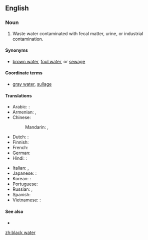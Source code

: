 ==English==

===Noun===
{{en-noun|head=[[black]] [[water]]|-}}

# Waste water contaminated with fecal matter, urine, or industrial contamination.

====Synonyms====
* {{sense|contaminated waste water}} [[brown water]], [[foul water]], or [[sewage]]

====Coordinate terms====
* {{sense|contaminated waste water}} [[gray water]], [[sullage]]

====Translations====
{{trans-top|contaminated waste water}}
* Arabic: {{t-needed|ar}}:
* Armenian: {{t|hy|կեղտաջուր|sc=Armn}}, {{t|hy|կոյուղաջուր|sc=Armn}}
* Chinese:
*: Mandarin: {{t+|cmn|黑水|tr=hēishuǐ|sc=Hani}}, {{t+|cmn|污水|tr=wūshuǐ|sc=Hani}}
* Dutch: {{t-needed|nl}}:
* Finnish: {{t|fi|käymälävesi}}
* French: {{t|fr|eaux noires}}
* German: {{t+|de|Schwarzwasser}}
* Hindi: {{t-needed|hi}}:
{{trans-mid}}
* Italian: {{t|it|acqua di scolo}}, {{t|it|acque nere}}
* Japanese: {{t-needed|ja}}:
* Korean: {{t-needed|ko}}:
* Portuguese: {{t+|pt|esgoto|m}}
* Russian: {{t|ru|фека́льный отхо́д|m}}, {{t|ru|чёрная вода́|f}}
* Spanish: {{t|es|agua negra|f}}
* Vietnamese: {{t-needed|vi}}:
{{trans-bottom}}

====See also====
* {{pedia|Blackwater}}

[[zh:black water]]